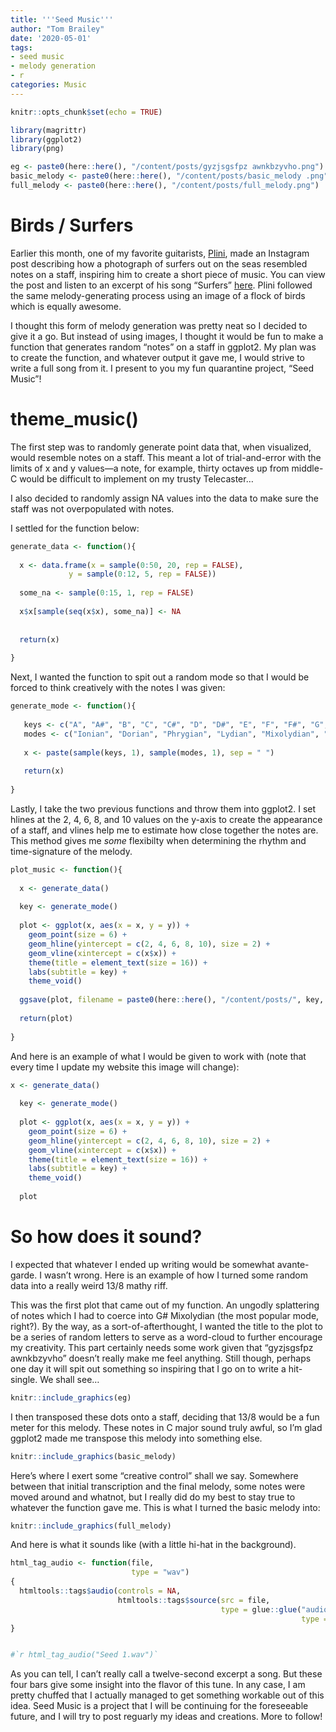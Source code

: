 ```yaml
---
title: '''Seed Music'''
author: "Tom Brailey"
date: '2020-05-01'
tags:
- seed music
- melody generation
- r
categories: Music
---
```


```r
knitr::opts_chunk$set(echo = TRUE)

library(magrittr)
library(ggplot2)
library(png)

eg <- paste0(here::here(), "/content/posts/gyzjsgsfpz awnkbzyvho.png")
basic_melody <- paste0(here::here(), "/content/posts/basic_melody .png")
full_melody <- paste0(here::here(), "/content/posts/full_melody.png")
```

# Birds / Surfers

Earlier this month, one of my favorite guitarists, [Plini](https://www.plini.co/), made an Instagram post describing how a photograph of surfers out on the seas resembled notes on a staff, inspiring him to create a short piece of music. You can view the post and listen to an excerpt of his song "Surfers" [here](https://www.instagram.com/p/B5o6QnJFJGv/). Plini followed the same melody-generating process using an image of a flock of birds which is equally awesome. 

I thought this form of melody generation was pretty neat so I decided to give it a go. But instead of using images, I thought it would be fun to make a function that generates random "notes" on a staff in ggplot2. My plan was to create the function, and whatever output it gave me, I would strive to write a full song from it. I present to you my fun quarantine project, "Seed Music"!

# theme_music()

The first step was to randomly generate point data that, when visualized, would resemble notes on a staff. This meant a lot of trial-and-error with the limits of x and y values---a note, for example, thirty octaves up from middle-C would be difficult to implement on my trusty Telecaster... 

I also decided to randomly assign NA values into the data to make sure the staff was not overpopulated with notes. 

I settled for the function below:
```r
generate_data <- function(){
  
  x <- data.frame(x = sample(0:50, 20, rep = FALSE),
             y = sample(0:12, 5, rep = FALSE))
  
  some_na <- sample(0:15, 1, rep = FALSE)
  
  x$x[sample(seq(x$x), some_na)] <- NA
  
  
  return(x)
  
}
```

Next, I wanted the function to spit out a random mode so that I would be forced to think creatively with the notes I was given:
```r
generate_mode <- function(){
 
   keys <- c("A", "A#", "B", "C", "C#", "D", "D#", "E", "F", "F#", "G", "G#")
   modes <- c("Ionian", "Dorian", "Phrygian", "Lydian", "Mixolydian", "Aeolian", "Locrian")
   
   x <- paste(sample(keys, 1), sample(modes, 1), sep = " ")
  
   return(x)
   
}
```

Lastly, I take the two previous functions and throw them into ggplot2. I set hlines at the 2, 4, 6, 8, and 10 values on the y-axis to create the appearance of a staff, and vlines help me to estimate how close together the notes are. This method gives me *some* flexibilty when determining the rhythm and time-signature of the melody. 
```r
plot_music <- function(){
  
  x <- generate_data()
  
  key <- generate_mode()
  
  plot <- ggplot(x, aes(x = x, y = y)) + 
    geom_point(size = 6) +
    geom_hline(yintercept = c(2, 4, 6, 8, 10), size = 2) +
    geom_vline(xintercept = c(x$x)) +
    theme(title = element_text(size = 16)) +
    labs(subtitle = key) +
    theme_void() 
  
  ggsave(plot, filename = paste0(here::here(), "/content/posts/", key, ".png"))
  
  return(plot)
 
}


```

And here is an example of what I would be given to work with (note that every time I update my website this image will change): 
```r
x <- generate_data()
  
  key <- generate_mode()
  
  plot <- ggplot(x, aes(x = x, y = y)) + 
    geom_point(size = 6) +
    geom_hline(yintercept = c(2, 4, 6, 8, 10), size = 2) +
    geom_vline(xintercept = c(x$x)) +
    theme(title = element_text(size = 16)) +
    labs(subtitle = key) +
    theme_void() 
  
  plot
```

# So how does it sound? 

I expected that whatever I ended up writing would be somewhat avante-garde. I wasn't wrong. Here is an example of how I turned some random data into a really weird 13/8 mathy riff. 

This was the first plot that came out of my function. An ungodly splattering of notes which I had to coerce into G# Mixolydian (the most popular mode, right?). By the way, as a sort-of-afterthought, I wanted the title to the plot to be a series of random letters to serve as a word-cloud to further encourage my creativity. This part certainly needs some work given that "gyzjsgsfpz awnkbzyvho" doesn't really make me feel anything. Still though, perhaps one day it will spit out something so inspiring that I go on to write a hit-single. We shall see... 
```r
knitr::include_graphics(eg)
```

I then transposed these dots onto a staff, deciding that 13/8 would be a fun meter for this melody. These notes in C major sound truly awful, so I'm glad ggplot2 made me transpose this melody into something else. 
```r
knitr::include_graphics(basic_melody)
```

Here's where I exert some "creative control" shall we say. Somewhere between that initial transcription and the final melody, some notes were moved around and whatnot, but I really did do my best to stay true to whatever the function gave me. This is what I turned the basic melody into: 
```r
knitr::include_graphics(full_melody)
```

And here is what it sounds like (with a little hi-hat in the background). 

```r
html_tag_audio <- function(file,
                           type = "wav")
{
  htmltools::tags$audio(controls = NA,
                        htmltools::tags$source(src = file,
                                               type = glue::glue("audio/{type}",
                                                                 type = type)))
}


#`r html_tag_audio("Seed 1.wav")`
```


As you can tell, I can't really call a twelve-second excerpt a song. But these four bars give some insight into the flavor of this tune. In any case, I am pretty chuffed that I actually managed to get something workable out of this idea. Seed Music is a project that I will be continuing for the foreseeable future, and I will try to post reguarly my ideas and creations. More to follow! 